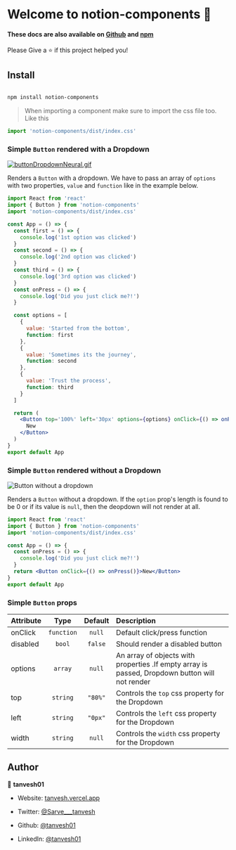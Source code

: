 
<Meta title='Example/Introduction' />

<style>{`
  .subheading {
    --mediumdark: '#999999';
    font-weight: 900;
    font-size: 13px;
    color: #999;
    letter-spacing: 6px;
    line-height: 24px;
    text-transform: uppercase;
    margin-bottom: 12px;
    margin-top: 40px;
  }

  .link-list {
    display: grid;
    grid-template-columns: 1fr;
    grid-template-rows: 1fr 1fr;
    row-gap: 10px;
  }

  @media (min-width: 620px) {
    .link-list {
      row-gap: 20px;
      column-gap: 20px;
      grid-template-columns: 1fr 1fr;
    }
  }

  @media all and (-ms-high-contrast:none) {
  .link-list {
      display: -ms-grid;
      -ms-grid-columns: 1fr 1fr;
      -ms-grid-rows: 1fr 1fr;
    }
  }

  .link-item {
    display: block;
    padding: 20px 30px 20px 15px;
    border: 1px solid #00000010;
    border-radius: 5px;
    transition: background 150ms ease-out, border 150ms ease-out, transform 150ms ease-out;
    color: #333333;
    display: flex;
    align-items: flex-start;
  }

  .link-item:hover {
    border-color: #1EA7FD50;
    transform: translate3d(0, -3px, 0);
    box-shadow: rgba(0, 0, 0, 0.08) 0 3px 10px 0;
  }

  .link-item:active {
    border-color: #1EA7FD;
    transform: translate3d(0, 0, 0);
  }

  .link-item strong {
    font-weight: 700;
    display: block;
    margin-bottom: 2px;
  }

  .link-item img {
    height: 40px;
    width: 40px;
    margin-right: 15px;
    flex: none;
  }

  .link-item span {
    font-size: 14px;
    line-height: 20px;
  }

  .tip {
    display: inline-block;
    border-radius: 1em;
    font-size: 11px;
    line-height: 12px;
    font-weight: 700;
    background: #E7FDD8;
    color: #66BF3C;
    padding: 4px 12px;
    margin-right: 10px;
    vertical-align: top;
  }

  .tip-wrapper {
    font-size: 13px;
    line-height: 20px;
    margin-top: 40px;
    margin-bottom: 40px;
  }

  .tip-wrapper code {
    font-size: 12px;
    display: inline-block;
  }


`}</style>

# Welcome to notion-components 👋

#### These docs are also available on [Github](https://github.com/tanvesh01/notion-components) and [npm](https://github.com/tanvesh01/notion-components)

Please Give a ⭐️ if this project helped you!

## Install

```sh

npm install notion-components

```

> When importing a component make sure to import the css file too. Like this

```jsx
import 'notion-components/dist/index.css'
```

### Simple `Button` rendered with a Dropdown

[![buttonDropdownNeural.gif](https://s2.gifyu.com/images/buttonDropdownNeural.gif)](https://gifyu.com/image/Uvr8)

Renders a `Button` with a dropdown. We have to pass an array of `options` with two properties, `value` and `function` like in the example below.

```jsx
import React from 'react'
import { Button } from 'notion-components'
import 'notion-components/dist/index.css'

const App = () => {
  const first = () => {
    console.log('1st option was clicked')
  }
  const second = () => {
    console.log('2nd option was clicked')
  }
  const third = () => {
    console.log('3rd option was clicked')
  }
  const onPress = () => {
    console.log('Did you just click me?!')
  }

  const options = [
    {
      value: 'Started from the bottom',
      function: first
    },
    {
      value: 'Sometimes its the journey',
      function: second
    },
    {
      value: 'Trust the process',
      function: third
    }
  ]

  return (
    <Button top='100%' left='30px' options={options} onClick={() => onPress()}>
      New
    </Button>
  )
}
export default App
```

### Simple `Button` rendered without a Dropdown

![Button without a dropdown](https://s2.gifyu.com/images/buttonMost.gif)

Renders a `Button` without a dropdown. If the `option` prop's length is found to be 0 or if its value is `null`, then the deopdown will not render at all.

```jsx
import React from 'react'
import { Button } from 'notion-components'
import 'notion-components/dist/index.css'

const App = () => {
  const onPress = () => {
    console.log('Did you just click me?!')
  }
  return <Button onClick={() => onPress()}>New</Button>
}
export default App
```

### Simple `Button` props

| Attribute |    Type    | Default | Description                                                                                    |
| :-------- | :--------: | :-----: | :--------------------------------------------------------------------------------------------- |
| onClick   | `function` | `null`  | Default click/press function                                                                   |
| disabled  |   `bool`   | `false` | Should render a disabled button                                                                |
| options   |  `array`   | `null`  | An array of objects with properties .If empty array is passed, Dropdown button will not render |
| top       |  `string`  | `"80%"` | Controls the `top` css property for the Dropdown                                               |
| left      |  `string`  | `"0px"` | Controls the `left` css property for the Dropdown                                              |
| width     |  `string`  | `null`  | Controls the `width` css property for the Dropdown                                             |

## Author

👤 **tanvesh01**

- Website: [tanvesh.vercel.app](https://tanvesh.vercel.app/)

- Twitter: [@Sarve\_\_\_tanvesh](https://twitter.com/Sarve___tanvesh)

- Github: [@tanvesh01](https://github.com/tanvesh01)

- LinkedIn: [@tanvesh01](https://linkedin.com/in/tanvesh01)

